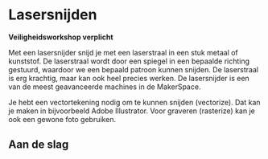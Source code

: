 
# Lasersnijden

<Callout type="warning">**Veiligheidsworkshop verplicht**</Callout>

Met een lasersnijder snijd je met een laserstraal in een stuk metaal of kunststof. De laserstraal wordt door een spiegel in een bepaalde richting gestuurd, waardoor we een bepaald patroon kunnen snijden. De laserstraal is erg krachtig, maar kan ook heel precies werken. De lasersnijder is een van de meest geavanceerde machines in de MakerSpace.

Je hebt een vectortekening nodig om te kunnen snijden (vectorize). Dat kan je maken in bijvoorbeeld Adobe Illustrator. Voor graveren (rasterize) kan je ook een gewone foto gebruiken.

## Aan de slag


<Cards>
  <Card
    icon="📖"
    title="Stappenplan"
    href="/lasersnijden/stappenplan"
    arrow={true}
  />
    <Card
    icon="🔥"
    title="Veiligheidsinstructies"
    href="/lasersnijden/veiligheid"
    arrow={true}
  />
  <Card
    icon="📝"
    title="Materiaallijst"
    href="/lasersnijden/materiaallijst"
    arrow={true}
  />
</Cards>
